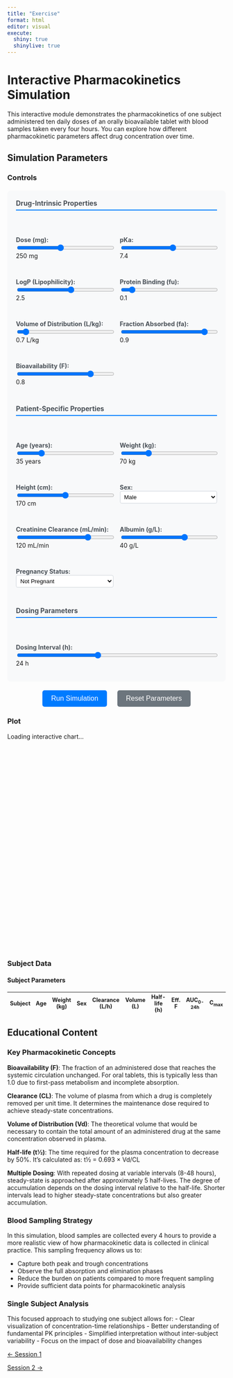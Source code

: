 ```yaml
---
title: "Exercise"
format: html
editor: visual
execute:
  shiny: true
  shinylive: true
---
```


# Interactive Pharmacokinetics Simulation

This interactive module demonstrates the pharmacokinetics of one subject administered ten daily doses of an orally bioavailable tablet with blood samples taken every four hours. You can explore how different pharmacokinetic parameters affect drug concentration over time.

## Simulation Parameters

::: {.panel-tabset}

### Controls

::: {.pk-controls}

### Drug-Intrinsic Properties
::: {.drug-properties}
::: {.control-group}
<label for="dose-slider">Dose (mg):</label>
<input type="range" id="dose-slider" min="50" max="500" value="250" step="25">
<span id="dose-value">250</span> mg
:::

::: {.control-group}
<label for="pka-slider">pKa:</label>
<input type="range" id="pka-slider" min="2" max="12" value="7.4" step="0.2">
<span id="pka-value">7.4</span>
:::

::: {.control-group}
<label for="logp-slider">LogP (Lipophilicity):</label>
<input type="range" id="logp-slider" min="-2" max="6" value="2.5" step="0.1">
<span id="logp-value">2.5</span>
:::

::: {.control-group}
<label for="fu-slider">Protein Binding (fu):</label>
<input type="range" id="fu-slider" min="0.01" max="1.0" value="0.1" step="0.01">
<span id="fu-value">0.1</span>
:::

::: {.control-group}
<label for="vd-slider">Volume of Distribution (L/kg):</label>
<input type="range" id="vd-slider" min="0.1" max="10" value="0.7" step="0.1">
<span id="vd-value">0.7</span> L/kg
:::

::: {.control-group}
<label for="fa-slider">Fraction Absorbed (fa):</label>
<input type="range" id="fa-slider" min="0.1" max="1.0" value="0.9" step="0.05">
<span id="fa-value">0.9</span>
:::

::: {.control-group}
<label for="bioavailability-slider">Bioavailability (F):</label>
<input type="range" id="bioavailability-slider" min="0.1" max="1.0" value="0.8" step="0.05">
<span id="bioavailability-value">0.8</span>
:::
:::

### Patient-Specific Properties
::: {.patient-properties}
::: {.control-group}
<label for="age-slider">Age (years):</label>
<input type="range" id="age-slider" min="18" max="90" value="35" step="1">
<span id="age-value">35</span> years
:::

::: {.control-group}
<label for="weight-slider">Weight (kg):</label>
<input type="range" id="weight-slider" min="40" max="150" value="70" step="5">
<span id="weight-value">70</span> kg
:::

::: {.control-group}
<label for="height-slider">Height (cm):</label>
<input type="range" id="height-slider" min="140" max="200" value="170" step="5">
<span id="height-value">170</span> cm
:::

::: {.control-group}
<label for="sex-select">Sex:</label>
<select id="sex-select">
  <option value="male">Male</option>
  <option value="female">Female</option>
</select>
:::

::: {.control-group}
<label for="creatinine-slider">Creatinine Clearance (mL/min):</label>
<input type="range" id="creatinine-slider" min="30" max="150" value="120" step="5">
<span id="creatinine-value">120</span> mL/min
:::

::: {.control-group}
<label for="albumin-slider">Albumin (g/L):</label>
<input type="range" id="albumin-slider" min="20" max="50" value="40" step="2">
<span id="albumin-value">40</span> g/L
:::

::: {.control-group}
<label for="pregnancy-select">Pregnancy Status:</label>
<select id="pregnancy-select">
  <option value="none">Not Pregnant</option>
  <option value="first">First Trimester</option>
  <option value="second">Second Trimester</option>
  <option value="third">Third Trimester</option>
</select>
:::
:::

### Dosing Parameters
::: {.dosing-properties}
::: {.control-group}
<label for="interval-slider">Dosing Interval (h):</label>
<input type="range" id="interval-slider" min="8" max="48" value="24" step="4">
<span id="interval-value">24</span> h
:::
:::

:::

::: {.simulation-buttons}
<button id="simulate-btn" onclick="runSimulation()">Run Simulation</button>
<button id="reset-btn" onclick="resetSimulation()">Reset Parameters</button>
:::

### Plot

::: {#concentration-plot style="width: 100%; height: 500px;"}
<div id="chart-fallback">
  <p>Loading interactive chart...</p>
  <canvas id="pk-chart" width="800" height="400"></canvas>
</div>
:::

### Subject Data

::: {#subject-table}
#### Subject Parameters

<table id="pk-table" class="table table-striped">
<thead>
<tr>
<th>Subject</th>
<th>Age</th>
<th>Weight (kg)</th>
<th>Sex</th>
<th>Clearance (L/h)</th>
<th>Volume (L)</th>
<th>Half-life (h)</th>
<th>Eff. F</th>
<th>AUC<sub>0-24h</sub></th>
<th>C<sub>max</sub></th>
</tr>
</thead>
<tbody id="pk-table-body">
</tbody>
</table>
:::

:::

## Educational Content

### Key Pharmacokinetic Concepts

**Bioavailability (F)**: The fraction of an administered dose that reaches the systemic circulation unchanged. For oral tablets, this is typically less than 1.0 due to first-pass metabolism and incomplete absorption.

**Clearance (CL)**: The volume of plasma from which a drug is completely removed per unit time. It determines the maintenance dose required to achieve steady-state concentrations.

**Volume of Distribution (Vd)**: The theoretical volume that would be necessary to contain the total amount of an administered drug at the same concentration observed in plasma.

**Half-life (t½)**: The time required for the plasma concentration to decrease by 50%. It's calculated as: t½ = 0.693 × Vd/CL

**Multiple Dosing**: With repeated dosing at variable intervals (8-48 hours), steady-state is approached after approximately 5 half-lives. The degree of accumulation depends on the dosing interval relative to the half-life. Shorter intervals lead to higher steady-state concentrations but also greater accumulation.

### Blood Sampling Strategy

In this simulation, blood samples are collected every 4 hours to provide a more realistic view of how pharmacokinetic data is collected in clinical practice. This sampling frequency allows us to:

- Capture both peak and trough concentrations
- Observe the full absorption and elimination phases
- Reduce the burden on patients compared to more frequent sampling
- Provide sufficient data points for pharmacokinetic analysis

### Single Subject Analysis

This focused approach to studying one subject allows for:
- Clear visualization of concentration-time relationships
- Better understanding of fundamental PK principles
- Simplified interpretation without inter-subject variability
- Focus on the impact of dose and bioavailability changes

<style>
.pk-controls {
  display: flex;
  flex-direction: column;
  gap: 30px;
  margin: 20px 0;
  padding: 20px;
  background-color: #f8f9fa;
  border-radius: 8px;
}

.pk-controls h3 {
  margin: 0 0 15px 0;
  color: #495057;
  font-size: 1.1em;
  border-bottom: 2px solid #007bff;
  padding-bottom: 5px;
}

.drug-properties, .patient-properties, .dosing-properties {
  display: grid;
  grid-template-columns: repeat(auto-fit, minmax(200px, 1fr));
  gap: 15px;
}

.control-group select {
  width: 100%;
  padding: 5px;
  border: 1px solid #ced4da;
  border-radius: 4px;
  background-color: white;
}

.control-group {
  display: flex;
  flex-direction: column;
  gap: 5px;
}

.control-group label {
  font-weight: bold;
  color: #495057;
}

.control-group input[type="range"] {
  width: 100%;
}

.simulation-buttons {
  text-align: center;
  margin: 20px 0;
}

.simulation-buttons button {
  margin: 0 10px;
  padding: 10px 20px;
  background-color: #007bff;
  color: white;
  border: none;
  border-radius: 5px;
  cursor: pointer;
  font-size: 16px;
}

.simulation-buttons button:hover {
  background-color: #0056b3;
}

#reset-btn {
  background-color: #6c757d;
}

#reset-btn:hover {
  background-color: #545b62;
}

.table {
  font-size: 0.9em;
}

@media (max-width: 768px) {
  .drug-properties, .patient-properties, .dosing-properties {
    grid-template-columns: 1fr;
  }
}
</style>

<script>
// Global variables
let subjects = [];
let timePoints = [];
let canvas = null;
let ctx = null;

// PK Model parameters
const baseParams = {
  clearance: 5.0,      // L/h
  volume: 50.0,        // L
  ka: 1.2,             // absorption rate constant (1/h)
  dose: 250,           // mg
  bioavailability: 0.8,
  interval: 24,        // dosing interval (h)
  numDoses: 10
};

// Initialize the simulation
function initializeSimulation() {
  // Generate time points (0 to 240 hours, every 4 hours)
  timePoints = [];
  for (let t = 0; t <= 240; t += 4) {
    timePoints.push(t);
  }
  
  // Initialize canvas
  canvas = document.getElementById('pk-chart');
  if (canvas) {
    ctx = canvas.getContext('2d');
    canvas.width = 800;
    canvas.height = 400;
  }
  
  // Run initial simulation
  runSimulation();
}

// Generate subjects with variability
function generateSubjects() {
  // Drug-intrinsic properties
  const dose = parseFloat(document.getElementById('dose-slider')?.value || 250);
  const pka = parseFloat(document.getElementById('pka-slider')?.value || 7.4);
  const logp = parseFloat(document.getElementById('logp-slider')?.value || 2.5);
  const fu = parseFloat(document.getElementById('fu-slider')?.value || 0.1);
  const vd_per_kg = parseFloat(document.getElementById('vd-slider')?.value || 0.7);
  const fa = parseFloat(document.getElementById('fa-slider')?.value || 0.9);
  const bioavailability = parseFloat(document.getElementById('bioavailability-slider')?.value || 0.8);
  
  // Patient-specific properties
  const age = parseFloat(document.getElementById('age-slider')?.value || 35);
  const weight = parseFloat(document.getElementById('weight-slider')?.value || 70);
  const height = parseFloat(document.getElementById('height-slider')?.value || 170);
  const sex = document.getElementById('sex-select')?.value || 'male';
  const creatinine_cl = parseFloat(document.getElementById('creatinine-slider')?.value || 120);
  const albumin = parseFloat(document.getElementById('albumin-slider')?.value || 40);
  const pregnancy = document.getElementById('pregnancy-select')?.value || 'none';
  
  // Dosing parameters
  const interval = parseFloat(document.getElementById('interval-slider')?.value || 24);
  
  subjects = [];
  
  // Calculate derived parameters based on patient characteristics
  const vd_total = vd_per_kg * weight; // Total volume of distribution
  
  // Age-adjusted clearance (simplified model: 20% decrease per decade after 40)
  let age_factor = 1.0;
  if (age > 40) {
    age_factor = 1.0 - ((age - 40) / 10) * 0.2;
  }
  
  // Sex-adjusted clearance (females typically 15% lower)
  const sex_factor = sex === 'female' ? 0.85 : 1.0;
  
  // Renal function adjustment for clearance
  const renal_factor = creatinine_cl / 120; // Normalized to normal CrCl of 120 mL/min
  
  // Protein binding adjustment (lower albumin = higher free fraction)
  const protein_factor = (40 / albumin); // Normalized to normal albumin of 40 g/L
  const adjusted_fu = Math.min(1.0, fu * protein_factor);
  
  // Pregnancy adjustments (simplified)
  let pregnancy_factor = 1.0;
  if (pregnancy === 'second' || pregnancy === 'third') {
    pregnancy_factor = 1.3; // Increased clearance in 2nd/3rd trimester
  }
  
  // Calculate final clearance
  const base_clearance = 5.0; // L/h baseline
  const clearance = base_clearance * age_factor * sex_factor * renal_factor * pregnancy_factor * adjusted_fu;
  
  // Calculate effective bioavailability (affected by fa and first-pass metabolism)
  const effective_bioavailability = fa * bioavailability;
  
  const halfLife = 0.693 * vd_total / clearance;
  
  subjects.push({
    id: 1,
    // Drug properties
    dose: dose,
    pka: pka,
    logp: logp,
    fu: adjusted_fu,
    fa: fa,
    bioavailability: effective_bioavailability,
    // Patient properties
    age: age,
    weight: weight,
    height: height,
    sex: sex,
    creatinine_cl: creatinine_cl,
    albumin: albumin,
    pregnancy: pregnancy,
    // Calculated PK parameters
    clearance: clearance,
    volume: vd_total,
    halfLife: halfLife,
    interval: interval,
    concentrations: [],
    auc: 0,
    cmax: 0
  });
}

// Box-Muller transformation for normal random numbers
function randomNormal() {
  let u = 0, v = 0;
  while(u === 0) u = Math.random();
  while(v === 0) v = Math.random();
  return Math.sqrt(-2.0 * Math.log(u)) * Math.cos(2.0 * Math.PI * v);
}

// One-compartment PK model with first-order absorption and multiple dosing
function calculateConcentration(subject, time) {
  const { clearance, volume, dose, bioavailability, interval } = subject;
  const ke = clearance / volume;  // elimination rate constant
  const ka = baseParams.ka;
  const tau = interval;
  
  let concentration = 0;
  
  // Calculate contribution from each dose
  for (let n = 0; n < baseParams.numDoses; n++) {
    const doseTime = n * tau;
    if (time >= doseTime) {
      const timeSinceDose = time - doseTime;
      // One-compartment model with first-order absorption
      const conc = (dose * bioavailability * ka / volume) * 
                   (Math.exp(-ke * timeSinceDose) - Math.exp(-ka * timeSinceDose)) / 
                   (ka - ke);
      concentration += conc;
    }
  }
  
  return Math.max(0, concentration);
}

// Run the simulation
function runSimulation() {
  generateSubjects();
  
  // Calculate concentrations for each subject
  subjects.forEach(subject => {
    subject.concentrations = timePoints.map(time => calculateConcentration(subject, time));
    
    // Calculate AUC for first 24 hours (steady-state)
    const startIdx = timePoints.findIndex(t => t >= 216); // Day 9 start
    const endIdx = timePoints.findIndex(t => t >= 240);   // Day 10 end
    if (startIdx !== -1 && endIdx !== -1) {
      subject.auc = trapezoidalRule(
        timePoints.slice(startIdx, endIdx), 
        subject.concentrations.slice(startIdx, endIdx)
      );
    }
    
    // Find Cmax in steady-state period
    if (startIdx !== -1 && endIdx !== -1) {
      subject.cmax = Math.max(...subject.concentrations.slice(startIdx, endIdx));
    }
  });
  
  // Update chart and table
  drawChart();
  updateTable();
}

// Trapezoidal rule for AUC calculation
function trapezoidalRule(timeArray, concArray) {
  let auc = 0;
  for (let i = 1; i < timeArray.length; i++) {
    const dt = timeArray[i] - timeArray[i-1];
    const avgConc = (concArray[i] + concArray[i-1]) / 2;
    auc += dt * avgConc;
  }
  return auc;
}

// Simple canvas-based chart drawing
function drawChart() {
  if (!ctx || !canvas) return;
  
  // Clear canvas
  ctx.clearRect(0, 0, canvas.width, canvas.height);
  
  // Chart dimensions
  const margin = { top: 40, right: 40, bottom: 60, left: 80 };
  const width = canvas.width - margin.left - margin.right;
  const height = canvas.height - margin.top - margin.bottom;
  
  // Find scales
  const maxTime = Math.max(...timePoints);
  const maxConc = Math.max(...subjects.flatMap(s => s.concentrations));
  
  // Draw background
  ctx.fillStyle = '#f8f9fa';
  ctx.fillRect(margin.left, margin.top, width, height);
  
  // Draw grid lines
  ctx.strokeStyle = '#e9ecef';
  ctx.lineWidth = 1;
  for (let i = 0; i <= 10; i++) {
    const x = margin.left + (i / 10) * width;
    const y = margin.top + (i / 10) * height;
    
    // Vertical lines
    ctx.beginPath();
    ctx.moveTo(x, margin.top);
    ctx.lineTo(x, margin.top + height);
    ctx.stroke();
    
    // Horizontal lines
    ctx.beginPath();
    ctx.moveTo(margin.left, y);
    ctx.lineTo(margin.left + width, y);
    ctx.stroke();
  }
  
  // Draw axes
  ctx.strokeStyle = '#000';
  ctx.lineWidth = 2;
  ctx.beginPath();
  ctx.moveTo(margin.left, margin.top);
  ctx.lineTo(margin.left, margin.top + height);
  ctx.lineTo(margin.left + width, margin.top + height);
  ctx.stroke();
  
  // Draw concentration profile for single subject
  const singleSubjectColor = '#007bff'; // Blue color for single subject
  
  subjects.forEach((subject, subjectIndex) => {
    ctx.strokeStyle = singleSubjectColor;
    ctx.lineWidth = 3; // Thicker line for better visibility
    ctx.beginPath();
    
    let firstPoint = true;
    for (let i = 0; i < timePoints.length; i++) {
      const x = margin.left + (timePoints[i] / maxTime) * width;
      const y = margin.top + height - (subject.concentrations[i] / maxConc) * height;
      
      if (firstPoint) {
        ctx.moveTo(x, y);
        firstPoint = false;
      } else {
        ctx.lineTo(x, y);
      }
    }
    ctx.stroke();
    
    // Draw data points to show 4-hour sampling
    ctx.fillStyle = singleSubjectColor;
    for (let i = 0; i < timePoints.length; i++) {
      const x = margin.left + (timePoints[i] / maxTime) * width;
      const y = margin.top + height - (subject.concentrations[i] / maxConc) * height;
      
      ctx.beginPath();
      ctx.arc(x, y, 4, 0, 2 * Math.PI);
      ctx.fill();
    }
  });
  
  // Add labels
  ctx.fillStyle = '#000';
  ctx.font = '14px Arial';
  
  // X-axis label
  ctx.textAlign = 'center';
  ctx.fillText('Time (hours)', margin.left + width/2, canvas.height - 10);
  
  // Y-axis label
  ctx.save();
  ctx.translate(20, margin.top + height/2);
  ctx.rotate(-Math.PI/2);
  ctx.textAlign = 'center';
  ctx.fillText('Concentration (mg/L)', 0, 0);
  ctx.restore();
  
  // Title
  ctx.textAlign = 'center';
  ctx.font = 'bold 16px Arial';
  ctx.fillText('Plasma Concentration-Time Profile (Blood Samples Every 4 Hours)', canvas.width/2, 25);
  
  // Add axis ticks and values
  ctx.font = '12px Arial';
  ctx.textAlign = 'center';
  
  // X-axis ticks
  for (let i = 0; i <= 10; i++) {
    const x = margin.left + (i / 10) * width;
    const timeValue = (i / 10) * maxTime;
    ctx.fillText(Math.round(timeValue), x, margin.top + height + 20);
  }
  
  // Y-axis ticks
  ctx.textAlign = 'right';
  for (let i = 0; i <= 5; i++) {
    const y = margin.top + height - (i / 5) * height;
    const concValue = (i / 5) * maxConc;
    ctx.fillText(concValue.toFixed(1), margin.left - 10, y + 4);
  }
}

// Update the subjects table
function updateTable() {
  const tbody = document.getElementById('pk-table-body');
  if (!tbody) return;
  
  tbody.innerHTML = '';
  
  subjects.forEach(subject => {
    const row = tbody.insertRow();
    row.innerHTML = `
      <td>${subject.id}</td>
      <td>${subject.age}</td>
      <td>${subject.weight}</td>
      <td>${subject.sex.charAt(0).toUpperCase() + subject.sex.slice(1)}</td>
      <td>${subject.clearance.toFixed(2)}</td>
      <td>${subject.volume.toFixed(1)}</td>
      <td>${subject.halfLife.toFixed(1)}</td>
      <td>${subject.bioavailability.toFixed(2)}</td>
      <td>${subject.auc.toFixed(1)}</td>
      <td>${subject.cmax.toFixed(2)}</td>
    `;
  });
}

// Reset parameters to defaults
function resetSimulation() {
  const sliderDefaults = {
    'dose-slider': 250,
    'pka-slider': 7.4,
    'logp-slider': 2.5,
    'fu-slider': 0.1,
    'vd-slider': 0.7,
    'fa-slider': 0.9,
    'bioavailability-slider': 0.8,
    'age-slider': 35,
    'weight-slider': 70,
    'height-slider': 170,
    'creatinine-slider': 120,
    'albumin-slider': 40,
    'interval-slider': 24
  };
  
  Object.entries(sliderDefaults).forEach(([id, value]) => {
    const element = document.getElementById(id);
    if (element) {
      element.value = value;
    }
  });
  
  // Reset select elements
  const sexSelect = document.getElementById('sex-select');
  if (sexSelect) sexSelect.value = 'male';
  
  const pregnancySelect = document.getElementById('pregnancy-select');
  if (pregnancySelect) pregnancySelect.value = 'none';
  
  updateSliderValues();
  runSimulation();
}

// Update slider value displays
function updateSliderValues() {
  const updates = [
    { slider: 'dose-slider', display: 'dose-value' },
    { slider: 'pka-slider', display: 'pka-value' },
    { slider: 'logp-slider', display: 'logp-value' },
    { slider: 'fu-slider', display: 'fu-value' },
    { slider: 'vd-slider', display: 'vd-value' },
    { slider: 'fa-slider', display: 'fa-value' },
    { slider: 'bioavailability-slider', display: 'bioavailability-value' },
    { slider: 'age-slider', display: 'age-value' },
    { slider: 'weight-slider', display: 'weight-value' },
    { slider: 'height-slider', display: 'height-value' },
    { slider: 'creatinine-slider', display: 'creatinine-value' },
    { slider: 'albumin-slider', display: 'albumin-value' },
    { slider: 'interval-slider', display: 'interval-value' }
  ];
  
  updates.forEach(update => {
    const slider = document.getElementById(update.slider);
    const display = document.getElementById(update.display);
    if (slider && display) {
      display.textContent = slider.value;
    }
  });
}

// Initialize when DOM is loaded
document.addEventListener('DOMContentLoaded', function() {
  // Add event listeners to sliders
  const sliderIds = [
    'dose-slider', 'pka-slider', 'logp-slider', 'fu-slider', 'vd-slider', 
    'fa-slider', 'bioavailability-slider', 'age-slider', 'weight-slider', 
    'height-slider', 'creatinine-slider', 'albumin-slider', 'interval-slider'
  ];
  
  sliderIds.forEach(id => {
    const slider = document.getElementById(id);
    if (slider) {
      slider.addEventListener('input', updateSliderValues);
    }
  });
  
  // Add event listeners to select elements
  const selectIds = ['sex-select', 'pregnancy-select'];
  selectIds.forEach(id => {
    const select = document.getElementById(id);
    if (select) {
      select.addEventListener('change', runSimulation);
    }
  });
  
  // Initialize the simulation
  updateSliderValues();
  setTimeout(initializeSimulation, 100);  // Small delay to ensure DOM is ready
});
</script>

::::: {.d-flex .justify-content-between .border-top .pt-4 .mt-4}
<div>

[← Session 1](index.qmd){.btn .btn-outline-primary}

</div>

<div>

[Session 2 →](../session_02/index.qmd){.btn .btn-outline-primary}

</div>
:::::
